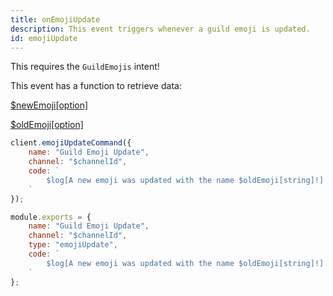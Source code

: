 ```yaml
---
title: onEmojiUpdate
description: This event triggers whenever a guild emoji is updated.
id: emojiUpdate
---
```



<Aside title="Intents">

This requires the `GuildEmojis` intent!

</Aside>

<Aside title="Functions" type="tip">

This event has a function to retrieve data:

[$newEmoji[option]](/functions/newemoji)

[$oldEmoji[option]](/functions/oldemoji)

</Aside>

<Example>

<div slot="default">

```js
client.emojiUpdateCommand({
    name: "Guild Emoji Update",
    channel: "$channelId",
    code: `
        $log[A new emoji was updated with the name $oldEmoji[string]!]
    `
});
```

</div>
<div slot="handler">

```js
module.exports = {
    name: "Guild Emoji Update",
    channel: "$channelId",
    type: "emojiUpdate",
    code: `
        $log[A new emoji was updated with the name $oldEmoji[string]!]
    `
};
```

</div>
</Example>